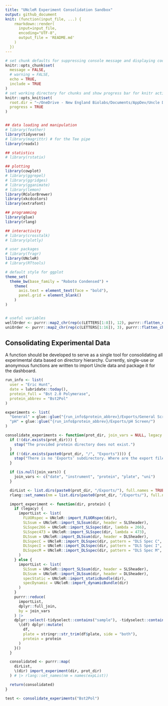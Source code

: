 ```yaml
---
title: "UNcleR Experiment Consolidation Sandbox"
output: github_document
knit: (function(input_file, ...) {
    rmarkdown::render(
      input=input_file,
      encoding="UTF-8",
      output_file = 'README.md'
    )
  })
---
```


```r
# set chunk defaults for suppressing console message and displaying code by default
knitr::opts_chunk$set(
  message = FALSE,
  # warning = FALSE,
  echo = TRUE,
  include = TRUE
)
# set working directory for chunks and show progress bar for knitr actions
knitr::opts_knit$set(
  root.dir = "~/OneDrive - New England Biolabs/Documents/AppDev/Uncle Data Analysis/DataPrep/",
  progress = TRUE
)


## data loading and manipulation
# library(feather)
library(tidyverse)
# library(magrittr) # for the Tee pipe
library(readxl)

## statistics
# library(rstatix)

## plotting
library(cowplot)
# library(ggrepel)
# library(ggridges)
# library(gganimate)
# library(lemon)
library(RColorBrewer)
library(xkcdcolors)
library(extrafont)

## programming
library(glue)
library(rlang)

## interactivity
# library(crosstalk)
# library(plotly)

# user packages
# library(fragr)
library(UNcleR)
# library(RTtools)

# default style for ggplot
theme_set(
  theme_bw(base_family = "Roboto Condensed") +
    theme(
      axis.text = element_text(face = "bold"),
      panel.grid = element_blank()
    )
)


# useful variables
wellOrder <- purrr::map2_chr(rep(c(LETTERS[1:8]), 12), purrr::flatten_chr(purrr::map(c(1:12), rep, 8)), paste0)
uniOrder <- purrr::map2_chr(rep(c(LETTERS[1:16]), 3), purrr::flatten_chr(purrr::map(c(1:3), rep, 16)), paste0)
```


## Consolidating Experimental Data

A function should be developed to serve as a single tool for consolidating all experimental data based on directory hierarchy. Currently, single-use or anonymous functions are written to import Uncle data and package it for the dashboard.

```r
run_info <- list(
  user = "Eric Hunt",
  date = lubridate::today(),
  protein_full = "Bst 2.0 Polymerase",
  protein_abbrev = "Bst2Pol"
)

experiments <- list(
  "General" = glue::glue("{run_info$protein_abbrev}/Exports/General Screen/"),
  "pH" = glue::glue("{run_info$protein_abbrev}/Exports/pH Screen/")
)
```


```r
consolidate_experiments <- function(prot_dir, join_vars = NULL, legacy = FALSE, SLSheader = TRUE, DLSheader = FALSE) {
  if (!(dir.exists(prot_dir))) {
    stop("The provided protein directory does not exist.")
  }
  if (!(dir.exists(paste0(prot_dir, "/", "Exports")))) {
    stop("There is no 'Exports' subdirectory. Where are the export files?")
  }

  if (is.null(join_vars)) {
    join_vars <- c("date", "instrument", "protein", "plate", "uni")
  }

  dirList <- list.dirs(paste0(prot_dir, "/Exports/"), full.names = TRUE, recursive = FALSE) |>
  rlang::set_names(nm = list.dirs(paste0(prot_dir, "/Exports/"), full.names = FALSE, recursive = FALSE))

  import_experiment <- function(dir, protein) {
    if (legacy) {
      importList <- list(
        FLUORspec = UNcleR::import_FLUORspec(dir),
        SLSsum = UNcleR::import_SLSsum(dir, header = SLSheader),
        SLSspec266 = UNcleR::import_SLSspec(dir, lambda = 266),
        SLSspec473 = UNcleR::import_SLSspec(dir, lambda = 473),
        DLSsum = UNcleR::import_DLSsum(dir, header = DLSheader),
        DLSspecC = UNcleR::import_DLSspec(dir, pattern = "DLS Spec C", type = "C"),
        DLSspecI = UNcleR::import_DLSspec(dir, pattern = "DLS Spec I", type = "I"),
        DLSspecM = UNcleR::import_DLSspec(dir, pattern = "DLS Spec M", type = "M")
      )
    } else {
      importList <- list(
        SLSsum = UNcleR::import_SLSsum(dir, header = SLSheader),
        DLSsum = UNcleR::import_DLSsum(dir, header = DLSheader),
        specStatic = UNcleR::import_staticBundle(dir),
        specDynamic = UNcleR::import_dynamicBundle(dir)
      )
    }
    purrr::reduce(
      importList,
      dplyr::full_join,
      by = join_vars
    ) |>
    dplyr::select(-tidyselect::contains("sample"), -tidyselect::contains("file")) |> {
      \(df) dplyr::mutate(
        df,
        plate = stringr::str_trim(df$plate, side = "both"),
        protein = protein
      )
    }()
  }

  consolidated <- purrr::map(
    dirList,
    \(dir) import_experiment(dir, prot_dir)
  ) # |> rlang::set_names(nm = names(expList))

  return(consolidated)
}
```

```r
test <- consolidate_experiments("Bst2Pol")
```
